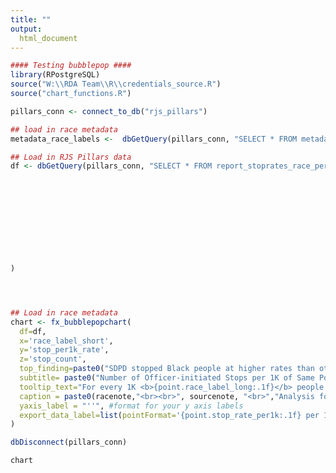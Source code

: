 ```yaml
---
title: ""
output:
  html_document
---
```

<!-- link to Google Font -->
<link href="https://fonts.googleapis.com/css2?family=Inter:wght@100;200;300;400;500;600;700;800;900&display=swap" rel="stylesheet">
```r

#### Testing bubblepop ####
library(RPostgreSQL)
source("W:\\RDA Team\\R\\credentials_source.R")
source("chart_functions.R")

pillars_conn <- connect_to_db("rjs_pillars")

## load in race metadata
metadata_race_labels <-  dbGetQuery(pillars_conn, "SELECT * FROM metadata_race_labels") %>% select(race_base, race_label_short, race_label_long)

## Load in RJS Pillars data
df <- dbGetQuery(pillars_conn, "SELECT * FROM report_stoprates_race_person") %>% filter(race!="total" & race != "nhpi" & race!= "aian" & !is.na(stop_count)) %>% left_join(metadata_race_labels, by = c("race" = "race_base")) %>% mutate(race_label_long = 
                                                                                                                                                                                                                                            ifelse(race %in% "nh_aian", "American Indian or Alaska Native",
                                                                                                                                                                                                                                           ifelse(race %in% "nh_nhpi", "Native Hawaiian or Pacific Islander", race_label_long)
                                                                                                                                                                                                                                            )) %>% 
                                                                                                                                                                                                                                    
                                                                                                                                                                                                                                           
                                                                                                                                                                                                                                           mutate(race_label_short = 
                                                                                                                                                                                                                                            ifelse(race %in% "nh_aian", "AIAN",
                                                                                                                                                                                                                                           ifelse(race %in% "nh_nhpi", "NHPI", race_label_short)
                                                                                                                                                                                                                                            )
                                                                                                                                                                                                
)




## Load in race metadata
chart <- fx_bubblepopchart(
  df=df, 
  x='race_label_short', 
  y='stop_per1k_rate', 
  z='stop_count',
  top_finding=paste0("SDPD stopped Black people at higher rates than other community members."), # this is the top finding from the chart that gets used like a title
  subtitle= paste0("Number of Officer-initiated Stops per 1K of Same Population by Race and Ethnicity"), # this is the more standard chart title that gets used as a subtitle
  tooltip_text="For every 1K <b>{point.race_label_long:.1f}</b> people in San Diego, SDPD stopped <b>{point.stop_per1k_rate:.1f}</b> people perceived as <b>{point.race_label_long:.1f}</b>, a total of <b>{point.stop_count:,0f}</b> people.", # customize your tooltip as a statement, calling out rate and count
  caption = paste0(racenote,"<br><br>", sourcenote, "<br>","Analysis for all officer-initiated stops.","<br>"), # if necessary add a method note between the racenote and sourcenote with a line break, use racenote if graph includes data by race, and always use sourcenote. Each of these are standard objects across all charts
  yaxis_label = "''", #format for your y axis labels
  export_data_label=list(pointFormat='{point.stop_rate_per1k:.1f} per 1K')
)

dbDisconnect(pillars_conn)

```



```r
chart
```

<script>
  widg = document.getElementsByClassName('html-widget'); //find widgets
  for (let i = 0; i < widg.length; i++) { //loop through
    document.getElementsByClassName('highchart')[i].style.width = '100%'; //adjust width
    document.getElementsByClassName('highchart')[i].style.height = '100%'; //adjust height
  }
</script>
